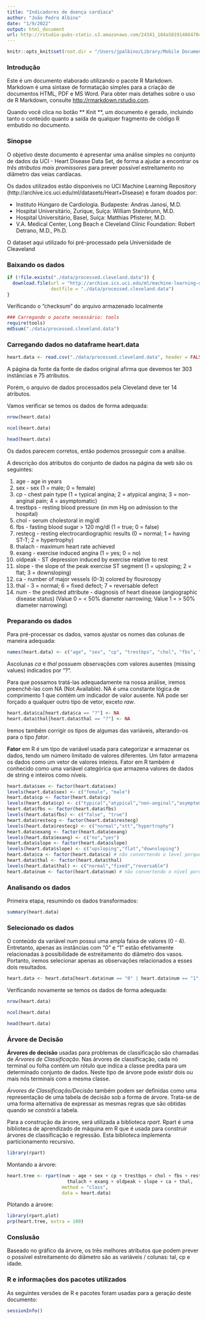 ```yaml
---
title: "Indicadores de doença cardíaca"
author: "João Pedro Albino"
date: "1/9/2022"
output: html_document
url: http://rstudio-pubs-static.s3.amazonaws.com/24341_184a58191486470cab97acdbbfe78ed5.html
---
```


```r
knitr::opts_knit$set(root.dir = "/Users/jpalbino/Library/Mobile Documents/com~apple~CloudDocs/GitHub/iaed2021/exploratory_data_analysis_project")
```

### Introdução

Este é um documento elaborado utilizando o pacote R Markdown. Markdown é uma sintaxe de formatação simples para a criação de documentos HTML, PDF e MS Word. Para obter mais detalhes sobre o uso de R Markdown, consulte <http://rmarkdown.rstudio.com>.

Quando você clica no botão ** Knit **, um documento é gerado, incluindo tanto o conteúdo quanto a saída de qualquer fragmento de código R embutido no documento.

### Sinopse

O objetivo deste documento é apresentar uma análise simples no conjunto de dados da UCI - Heart Disease Data Set, de forma a ajudar a encontrar os *três atributos mais promissores* para prever possível estreitamento no diâmetro das veias cardíacas. 

Os dados utilizados estão disponíveis no UCI Machine Learning Repository (http://archive.ics.uci.edu/ml/datasets/Heart+Disease) e foram doados por:

- Instituto Húngaro de Cardiologia. Budapeste: Andras Janosi, M.D.
- Hospital Universitário, Zurique, Suíça: William Steinbrunn, M.D.
- Hospital Universitário, Basel, Suíça: Matthias Pfisterer, M.D.
- V.A. Medical Center, Long Beach e Cleveland Clinic Foundation: Robert Detrano, M.D., Ph.D.

O dataset aqui utilizado foi pré-processado pela Universidade de Cleaveland

### Baixando os dados

```r
if (!file.exists("./data/processed.cleveland.data")) {
  download.file(url = "http://archive.ics.uci.edu/ml/machine-learning-databases/heart-disease/processed.cleveland.data", 
                destfile = "./data/processed.cleveland.data")
}
``` 

Verificando o "checksum" do arquivo armazenado localmente

```r
### Carregando o pacote necessário: tools
require(tools)
md5sum("./data/processed.cleveland.data")

```

### Carregando dados no dataframe heart.data

```r
heart.data <- read.csv("./data/processed.cleveland.data", header = FALSE)
```

A página da fonte da fonte de dados original afirma que devemos ter 303 instâncias e 75 atributos. 

Porém, o arquivo de dados processados pela Cleveland deve ter 14 atributos.

Vamos verificar se temos os dados de forma adequada:

```r
nrow(heart.data)

ncol(heart.data)

head(heart.data)
```

Os dados parecem corretos, então podemos prosseguir com a análise.

A descrição dos atributos do conjunto de dados na página da web são os seguintes:

1.	age - age in years
2.	sex - sex (1 = male; 0 = female)
3.	cp - chest pain type (1 = typical angina; 2 = atypical angina; 3 = non-anginal pain; 4 = asymptomatic)
4.	trestbps - resting blood pressure (in mm Hg on admission to the hospital)
5.	chol - serum cholestoral in mg/dl
6.	fbs - fasting blood sugar > 120 mg/dl (1 = true; 0 = false)
7.	restecg - resting electrocardiographic results (0 = normal; 1 = having ST-T; 2 = hypertrophy)
8.	thalach - maximum heart rate achieved
9.	exang - exercise induced angina (1 = yes; 0 = no)
10.	oldpeak - ST depression induced by exercise relative to rest
11.	slope - the slope of the peak exercise ST segment (1 = upsloping; 2 = flat; 3 = downsloping)
12.	ca - number of major vessels (0-3) colored by flourosopy
13.	thal - 3 = normal; 6 = fixed defect; 7 = reversable defect
14.	num - the predicted attribute - diagnosis of heart disease (angiographic disease status) (Value 0 = < 50% diameter narrowing; Value 1 = > 50% diameter narrowing)

### Preparando os dados

Para pré-processar os dados, vamos ajustar os nomes das colunas de maneira adequada:

```r
names(heart.data) <- c("age", "sex", "cp", "trestbps", "chol", "fbs", "restecg", "thalach", "exang", "oldpeak", "slope", "ca", "thal", "num")
```

Ascolunas *ca* e *thal* possuem observações com valores ausentes (missing values) indicados por “?”. 

Para que possamos tratá-las adequadamente na nossa análise, iremos preenchê-las com NA (Not Available). NA é uma constante lógica de comprimento 1 que contém um indicador de valor ausente. NA pode ser forçado a qualquer outro tipo de vetor, exceto *raw*.

```r
heart.data$ca[heart.data$ca == "?"] <- NA
heart.data$thal[heart.data$thal == "?"] <- NA
```

Iremos também corrigir os tipos de algumas das variáveis, alterando-os para o tipo *fator*.

**Fator** em R é um tipo de variável usada para categorizar e armazenar os dados, tendo um número limitado de valores diferentes. Um fator armazena os dados como um vetor de valores inteiros. Fator em R também é conhecido como uma variável categórica que armazena valores de dados de string e inteiros como níveis.

```r
heart.data$sex <- factor(heart.data$sex)
levels(heart.data$sex) <- c("female", "male")
heart.data$cp <- factor(heart.data$cp)
levels(heart.data$cp) <- c("typical","atypical","non-anginal","asymptomatic")
heart.data$fbs <- factor(heart.data$fbs)
levels(heart.data$fbs) <- c("false", "true")
heart.data$restecg <- factor(heart.data$restecg)
levels(heart.data$restecg) <- c("normal","stt","hypertrophy")
heart.data$exang <- factor(heart.data$exang)
levels(heart.data$exang) <- c("no","yes")
heart.data$slope <- factor(heart.data$slope)
levels(heart.data$slope) <- c("upsloping","flat","downsloping")
heart.data$ca <- factor(heart.data$ca) # não convertendo o level porque não é necessário
heart.data$thal <- factor(heart.data$thal)
levels(heart.data$thal) <- c("normal","fixed","reversable")
heart.data$num <- factor(heart.data$num) # não convertendo o nível porque não é necessário
```

### Analisando os dados

Primeira etapa, resumindo os dados transformados:

```r
summary(heart.data)
```

### Selecionado os dados

O conteúdo da variável *num* possui uma ampla faixa de valores (0 - 4). Entretanto, apenas as instâncias com “0” e “1” estão efetivamente relacionadas à possibilidade de estreitamento do diâmetro dos vasos. Portanto, iremos selecionar apenas as observações relacionados a esses dois resultados.

```r
heart.data <- heart.data[heart.data$num == "0" | heart.data$num == "1", ]
```

Verificando novamente se temos os dados de forma adequada:

```r
nrow(heart.data)

ncol(heart.data)

head(heart.data)
```

### Árvore de Decisão

**Árvores de decisão** usadas para problemas de classificação são chamadas de *Árvores de Classificação*. Nas árvores de classificação, cada nó terminal ou folha contém um rótulo que indica a classe predita para um determinado conjunto de dados. Neste tipo de árvore pode existir dois ou mais nós terminais com a mesma classe.

*Árvores de Classificação/Decisão* também podem ser definidas como uma representação de uma tabela de decisão sob a forma de árvore. Trata-se de uma forma alternativa de expressar as mesmas regras que são obtidas quando se constrói a tabela.

Para a construção da árvore, será utilizada a biblioteca *rpart*. Rpart é uma biblioteca de aprendizado de máquina em R que é usada para construir árvores de classificação e regressão. Esta biblioteca implementa particionamento recursivo.

```r
library(rpart)
```

Montando a árvore:

```r
heart.tree <- rpart(num ~ age + sex + cp + trestbps + chol + fbs + restecg + 
                      thalach + exang + oldpeak + slope + ca + thal,
                    method = "class", 
                    data = heart.data)
```

Plotando a árvore:

```r
library(rpart.plot)
prp(heart.tree, extra = 100)
````

### Conslusão

Baseado no gráfico da árvore, os três melhores atributos que podem prever o possível estreitamento do diâmetro são as variáveis / colunas: tal, cp e idade.

### R e informações dos pacotes utilizados
As seguintes versões de R e pacotes foram usadas para a geração deste documento:

```r
sessionInfo()
````


